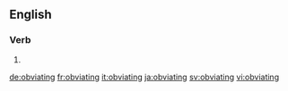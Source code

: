 ==English==

===Verb===
{{head|en|present participle}}

# {{present participle of|obviate|lang=en}}

[[de:obviating]]
[[fr:obviating]]
[[it:obviating]]
[[ja:obviating]]
[[sv:obviating]]
[[vi:obviating]]